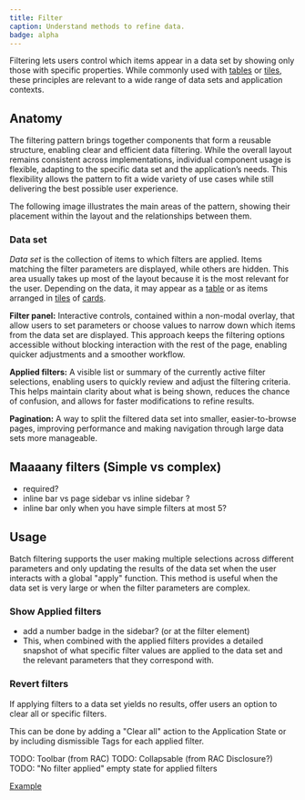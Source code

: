 ```yaml
---
title: Filter
caption: Understand methods to refine data.
badge: alpha
---
```


Filtering lets users control which items appear in a data set by showing only those with specific properties. While commonly used with [tables](/components/collection/table) or [tiles](/components/layout/tiles), these principles are relevant to a wide range of data sets and application contexts.

## Anatomy

The filtering pattern brings together components that form a reusable structure, enabling clear and efficient data filtering. While the overall layout remains consistent across implementations, individual component usage is flexible, adapting to the specific data set and the application’s needs. This flexibility allows the pattern to fit a wide variety of use cases while still delivering the best possible user experience.

The following image illustrates the main areas of the pattern, showing their placement within the layout and the relationships between them.

### Data set

_Data set_ is the collection of items to which filters are applied. Items matching the filter parameters are displayed, while others are hidden. This area usually takes up most of the layout because it is the most relevant for the user. Depending on the data, it may appear as a [table](/components/collection/table) or as items arranged in [tiles](/components/layout/tiles) of [cards](/components/content/card).

**Filter panel:** Interactive controls, contained within a non-modal overlay, that allow users to set parameters or choose values to narrow down which items from the data set are displayed. This approach keeps the filtering options accessible without blocking interaction with the rest of the page, enabling quicker adjustments and a smoother workflow.

**Applied filters:** A visible list or summary of the currently active filter selections, enabling users to quickly review and adjust the filtering criteria. This helps maintain clarity about what is being shown, reduces the chance of confusion, and allows for faster modifications to refine results.

**Pagination:** A way to split the filtered data set into smaller, easier-to-browse pages, improving performance and making navigation through large data sets more manageable.

## Maaaany filters (Simple vs complex)

- required?
- inline bar vs page sidebar vs inline sidebar ?
- inline bar only when you have simple filters at most 5?

## Usage

Batch filtering supports the user making multiple selections across different parameters and only updating the results of the data set when the user interacts with a global "apply" function. This method is useful when the data set is very large or when the filter parameters are complex.

### Show Applied filters

- add a number badge in the sidebar? (or at the filter element)
- This, when combined with the applied filters provides a detailed snapshot of what specific filter values are applied to the data set and the relevant parameters that they correspond with.

### Revert filters

If applying filters to a data set yields no results, offer users an option to clear all or specific filters.

This can be done by adding a "Clear all" action to the Application State or by including dismissible Tags for each applied filter.

TODO: Toolbar (from RAC)
TODO: Collapsable (from RAC Disclosure?)
TODO: "No filter applied" empty state for applied filters

[Example](/pattern/filter)
